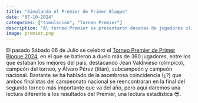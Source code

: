 ```yaml
---
title: "Simulando el Premier de Primer Bloque"
date: "07-10-2024"
categories: ["simulación", "Torneo Premier"]
description: "Al torneo Premier se presentaron decenas de jugadores olímpicos, consiguiendo ganar el torneo. ¿Qué pasaría si se repitiera el Premier unas 10000 veces?"
image: premier.png
---
```


El pasado Sábado 06 de Julio se celebró el [Torneo Premier de Primer Bloque 2024](https://blog.myl.cl/torneo-premier-pb-sabado-06-de-julio-de-2024/), en el que se batieron a duelo más de 360 jugadores, entre los que estaban los mejores del país, destacando Jean Valdivieso (olímpico), campeón del torneo, y Álvaro Pérez (titán), subcampeón y campeón nacional. Bastante se ha hablado de la asombrosa coincidencia (¿?) que ambos finalistas del campeonato nacional se reencontraran en la final del segundo torneo más importante que va del año, pero aquí daremos una lectura diferente a los resultados del Premier, una lectura estadística 😎.
